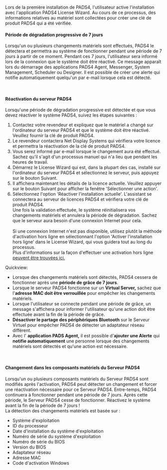 Lors de la première installation de PADS4, l'utilisateur active l'installation avec l'application PADS4 License Wizard. Au cours de ce processus, des informations relatives au matériel sont collectées pour créer une clé de produit PADS4 qui a été vérifiée.

#### **Période de dégradation progressive de 7 jours**

Lorsqu'un ou plusieurs changements matériels sont effectués, PADS4 le détectera et permettra au système de fonctionner pendant une période de 7 jours à partir de ce moment. Pendant ces 7 jours, l'utilisateur sera informé lors de la connexion que le système doit être réactivé. Ce message apparaît lors du démarrage des applications PADS4 Agent, Messenger, System Management, Scheduler ou Designer. Il est possible de créer une alerte qui notifie automatiquement quelqu'un par e-mail lorsque cela est détecté.

 

#### **Réactivation du serveur PADS4**

Lorsqu'une période de dégradation progressive est détectée et que vous devez réactiver le système PADS4, suivez les étapes suivantes :

1. Contactez votre revendeur et expliquez que le matériel a changé sur l'ordinateur du serveur PADS4 et que le système doit être réactivé. Veuillez fournir la clé de produit PADS4.
2. Le revendeur contactera Net Display Systems qui vérifiera votre licence et permettra la réactivation de la clé de produit PADS4.
3. Vous serez informé par e-mail lorsque le changement aura été effectué. Sachez qu'il s'agit d'un processus manuel qui n'a lieu que pendant les heures de travail.
4. Démarrez le License Wizard qui est, dans la plupart des cas, installé sur l'ordinateur du serveur PADS4 et sélectionnez le serveur, puis appuyez sur le bouton Suivant.
5. Il affichera maintenant les détails de la licence actuelle. Veuillez appuyer sur le bouton Suivant pour afficher la fenêtre 'Sélectionner une action'.
6. Sélectionnez l'option 'Réactiver l'installation actuelle'. L'assistant se connectera au serveur de licences PADS4 et vérifiera votre clé de produit PADS4.\
   Une fois la validation effectuée, le système réinitialisera vos changements matériels et annulera la période de dégradation. Sachez que le serveur aura besoin d'une connexion Internet pour cela.\
   \
   Si une connexion Internet n'est pas disponible, utilisez plutôt la méthode d'activation hors ligne en sélectionnant l'option 'Activer l'installation hors ligne' dans le License Wizard, qui vous guidera tout au long du processus.\
   Plus d'informations sur la façon d'effectuer une activation hors ligne [peuvent être trouvées ici.](/fr/ctrl-centre/licenses)

Quickview:

* Lorsque des changements matériels sont détectés, PADS4 cessera de fonctionner après une **période de grâce de 7 jours**.
* Lorsque le serveur PADS4 fonctionne sur un **Virtual Server,** sachez que l'**adresse MAC doit être verrouillée** pour empêcher les changements matériels.
* Lorsque l'utilisateur se connecte pendant une période de grâce, un message s'affichera pour informer l'utilisateur qu'une action doit être effectuée avant la fin de la période de grâce.
* **Désactiver le partage des périphériques Bluetooth** sur le Serveur Virtuel pour empêcher PADS4 de détecter un adaptateur réseau différent.
* Avec l' **application PADS Agent,** il est possible d'**ajouter une Alerte** qui **notifie automatiquement** une personne lorsque des changements matériels sont détectés et qu'une action est nécessaire.

 

#### **Changement dans les composants matériels du Serveur PADS4**

Lorsqu'un ou plusieurs composants matériels du Serveur PADS4 sont modifiés après l'activation, PADS4 peut détecter un changement et forcer une réactivation nécessaire pour ce Serveur PADS4. Entre-temps, PADS4 continuera à fonctionner pendant une période de 7 jours. Après cette période, le Serveur PADS4 cesse de fonctionner. Réactivez le système avant la fin de la période de 7 jours !\
La détection des changements matériels est basée sur :

* Système d'exploitation
* ID du processeur
* Date d'installation du système d'exploitation
* Numéro de série du système d'exploitation
* Numéro de série du BIOS
* Version du BIOS
* Adaptateur réseau
* Adresse MAC
* Code d'activation Windows
